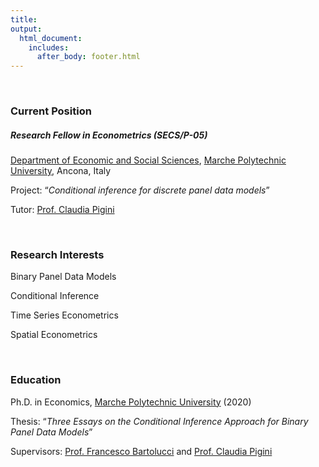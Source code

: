 ```yaml
---
title:
output: 
  html_document:
    includes:
      after_body: footer.html
---
```

<p>&nbsp;</p>

### **Current Position**

##### **Research Fellow** in **Econometrics** (SECS/P-05)
[Department of Economic and Social Sciences](https://www.dises.univpm.it/){target="_blank"}, [Marche Polytechnic University](https://www.univpm.it/Entra/){target="_blank"}, Ancona, Italy
    
Project: “*Conditional inference for discrete panel data models*”

Tutor: [Prof. Claudia Pigini](https://www.univpm.it/Entra/Economia_7/docname/idsel/725/docname/CLAUDIA%20PIGINI){target="_blank"}



<p>&nbsp;</p>

### **Research Interests**

Binary Panel Data Models

Conditional Inference

Time Series Econometrics

Spatial Econometrics

<p>&nbsp;</p>

### **Education**

Ph.D. in Economics, [Marche Polytechnic University](https://www.univpm.it/Entra/){target="_blank"} (2020)
    
Thesis: “*Three Essays on the Conditional Inference Approach for Binary Panel Data Models*”
 
Supervisors: [Prof. Francesco Bartolucci](https://sites.google.com/site/bartstatistics/){target="_blank"} and [Prof. Claudia Pigini](https://www.univpm.it/Entra/Economia_7/docname/idsel/725/docname/CLAUDIA%20PIGINI){target="_blank"}

